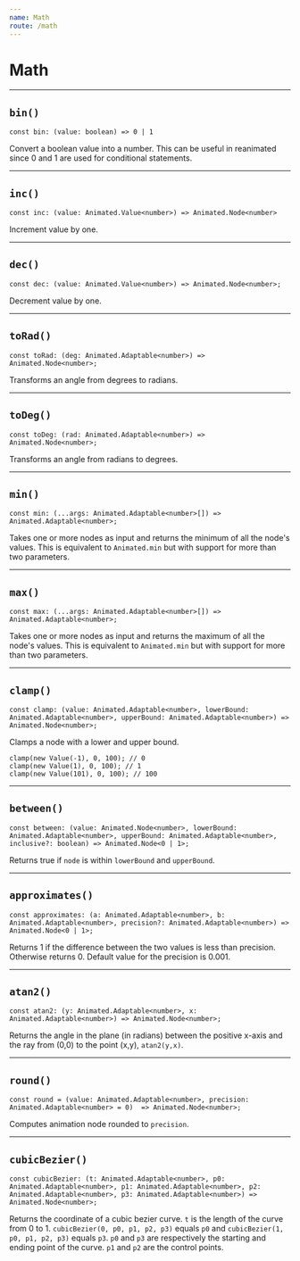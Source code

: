 ```yaml
---
name: Math
route: /math
---
```


# Math

---

## `bin()`

```tsx
const bin: (value: boolean) => 0 | 1
```

Convert a boolean value into a number.
This can be useful in reanimated since 0 and 1 are used for conditional statements.

---

## `inc()`

```tsx
const inc: (value: Animated.Value<number>) => Animated.Node<number>
```

Increment value by one.

---

## `dec()`

```tsx
const dec: (value: Animated.Value<number>) => Animated.Node<number>;
```

Decrement value by one.

---

## `toRad()`

```tsx
const toRad: (deg: Animated.Adaptable<number>) => Animated.Node<number>;
```

Transforms an angle from degrees to radians.

---

## `toDeg()`

```tsx
const toDeg: (rad: Animated.Adaptable<number>) => Animated.Node<number>;
```

Transforms an angle from radians to degrees.

---

## `min()`

```tsx
const min: (...args: Animated.Adaptable<number>[]) => Animated.Adaptable<number>;
```

Takes one or more nodes as input and returns the minimum of all the node's values.
This is equivalent to `Animated.min` but with support for more than two parameters.


---

## `max()`

```tsx
const max: (...args: Animated.Adaptable<number>[]) => Animated.Adaptable<number>;
```

Takes one or more nodes as input and returns the maximum of all the node's values.
This is equivalent to `Animated.min` but with support for more than two parameters.

---

## `clamp()`

```tsx
const clamp: (value: Animated.Adaptable<number>, lowerBound: Animated.Adaptable<number>, upperBound: Animated.Adaptable<number>) => Animated.Node<number>;
```

Clamps a node with a lower and upper bound.

```tsx
clamp(new Value(-1), 0, 100); // 0
clamp(new Value(1), 0, 100); // 1
clamp(new Value(101), 0, 100); // 100
```

---

##  `between()`

```tsx
const between: (value: Animated.Node<number>, lowerBound: Animated.Adaptable<number>, upperBound: Animated.Adaptable<number>, inclusive?: boolean) => Animated.Node<0 | 1>;
```

Returns true if `node` is within `lowerBound` and `upperBound`.

---

## `approximates()`

```tsx
const approximates: (a: Animated.Adaptable<number>, b: Animated.Adaptable<number>, precision?: Animated.Adaptable<number>) => Animated.Node<0 | 1>;
```

Returns 1 if the difference between the two values is less than precision.
Otherwise returns 0.
Default value for the precision is 0.001.

---

## `atan2()`

```tsx
const atan2: (y: Animated.Adaptable<number>, x: Animated.Adaptable<number>) => Animated.Node<number>;
```

Returns the angle in the plane (in radians) between the positive x-axis and the ray from (0,0) to the point (x,y), `atan2(y,x)`.

---

## `round()`

```tsx
const round = (value: Animated.Adaptable<number>, precision: Animated.Adaptable<number> = 0)  => Animated.Node<number>;
```

Computes animation node rounded to `precision`.

---

## `cubicBezier()`

```tsx
const cubicBezier: (t: Animated.Adaptable<number>, p0: Animated.Adaptable<number>, p1: Animated.Adaptable<number>, p2: Animated.Adaptable<number>, p3: Animated.Adaptable<number>) => Animated.Node<number>;
```

Returns the coordinate of a cubic bezier curve.
`t` is the length of the curve from 0 to 1. `cubicBezier(0, p0, p1, p2, p3)` equals `p0` and `cubicBezier(1, p0, p1, p2, p3)` equals `p3`.
`p0` and `p3` are respectively the starting and ending point of the curve.
`p1` and `p2` are the control points.
